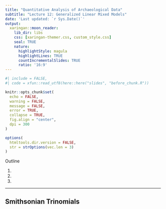 ```yaml
---
title: "Quantitative Analysis of Archaeological Data"
subtitle: "Lecture 12: Generalized Linear Mixed Models"  
date: 'Last updated: `r Sys.Date()`'
output:
  xaringan::moon_reader:
    lib_dir: libs
    css: [xaringan-themer.css, custom_style.css]
    seal: TRUE
    nature:
      highlightStyle: magula
      highlightLines: TRUE
      countIncrementalSlides: TRUE
      ratio: '16:9'
---
```


```r
#| include = FALSE, 
#| code = xfun::read_utf8(here::here("slides", "before_chunk.R"))
```

```r

knitr::opts_chunk$set(
  echo = FALSE,
  warning = FALSE,
  message = FALSE,
  error = TRUE,
  collapse = TRUE, 
  fig.align = "center",
  dpi = 300
)

options(
  htmltools.dir.version = FALSE,
  str = strOptions(vec.len = 3)
)

```

Outline

1. 
2. 
2. 




---

## Smithsonian Trinomials




